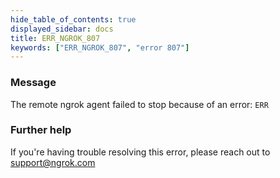 ```yaml
---
hide_table_of_contents: true
displayed_sidebar: docs
title: ERR_NGROK_807
keywords: ["ERR_NGROK_807", "error 807"]
---
```


### Message

The remote ngrok agent failed to stop because of an error: `ERR`

### Further help

If you're having trouble resolving this error, please reach out to [support@ngrok.com](mailto:support@ngrok.com?subject=Help%20with%20ERR_NGROK_807)
